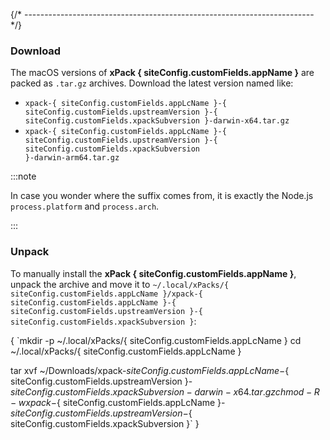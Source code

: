 

{/* ------------------------------------------------------------------------ */}

### Download

The macOS versions of **xPack { siteConfig.customFields.appName }**
are packed as `.tar.gz` archives.
Download the latest version named like:

* <code>xpack-{ siteConfig.customFields.appLcName }-{ siteConfig.customFields.upstreamVersion }-{ siteConfig.customFields.xpackSubversion }-darwin-x64.tar.gz</code>
* <code>xpack-{ siteConfig.customFields.appLcName }-{ siteConfig.customFields.upstreamVersion }-{ siteConfig.customFields.xpackSubversion }-darwin-arm64.tar.gz</code>

:::note

In case you wonder where the suffix comes
from, it is exactly the Node.js `process.platform` and `process.arch`.

:::

### Unpack

To manually install the <b>xPack { siteConfig.customFields.appName }</b>,
unpack the archive and move it to <code>~/.local/xPacks/{ siteConfig.customFields.appLcName }/xpack-{ siteConfig.customFields.appLcName }-{ siteConfig.customFields.upstreamVersion }-{ siteConfig.customFields.xpackSubversion }</code>:

<CodeBlock language="console"> {
`mkdir -p ~/.local/xPacks/{ siteConfig.customFields.appLcName }
cd ~/.local/xPacks/{ siteConfig.customFields.appLcName }

tar xvf ~/Downloads/xpack-${ siteConfig.customFields.appLcName }-${ siteConfig.customFields.upstreamVersion }-${ siteConfig.customFields.xpackSubversion }-darwin-x64.tar.gz
chmod -R -w xpack-${ siteConfig.customFields.appLcName }-${ siteConfig.customFields.upstreamVersion }-${ siteConfig.customFields.xpackSubversion }`
}</CodeBlock>
